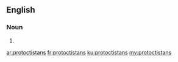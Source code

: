 ==English==

===Noun===
{{head|en|plural}}

# {{plural of|protoctistan|lang=en}}

[[ar:protoctistans]]
[[fr:protoctistans]]
[[ku:protoctistans]]
[[my:protoctistans]]